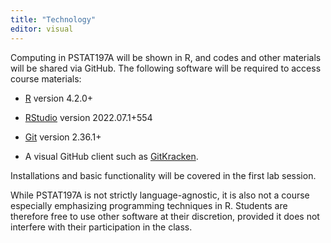 ```yaml
---
title: "Technology"
editor: visual
---
```


Computing in PSTAT197A will be shown in R, and codes and other materials will be shared via GitHub. The following software will be required to access course materials:

-   [R](https://www.r-project.org/) version 4.2.0+

-   [RStudio](https://www.rstudio.com/products/rstudio/download/) version 2022.07.1+554

-   [Git](https://git-scm.com/downloads) version 2.36.1+

-   A visual GitHub client such as [GitKracken](https://www.gitkraken.com/).

Installations and basic functionality will be covered in the first lab session.

While PSTAT197A is not strictly language-agnostic, it is also not a course especially emphasizing programming techniques in R. Students are therefore free to use other software at their discretion, provided it does not interfere with their participation in the class.
